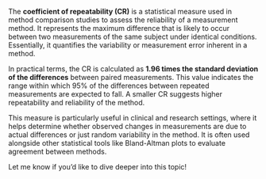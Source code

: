 The **coefficient of repeatability (CR)** is a statistical measure used in method comparison studies to assess the reliability of a measurement method. It represents the maximum difference that is likely to occur between two measurements of the same subject under identical conditions. Essentially, it quantifies the variability or measurement error inherent in a method.

In practical terms, the CR is calculated as **1.96 times the standard deviation of the differences** between paired measurements. This value indicates the range within which 95% of the differences between repeated measurements are expected to fall. A smaller CR suggests higher repeatability and reliability of the method.

This measure is particularly useful in clinical and research settings, where it helps determine whether observed changes in measurements are due to actual differences or just random variability in the method. It is often used alongside other statistical tools like Bland-Altman plots to evaluate agreement between methods.

Let me know if you'd like to dive deeper into this topic!
